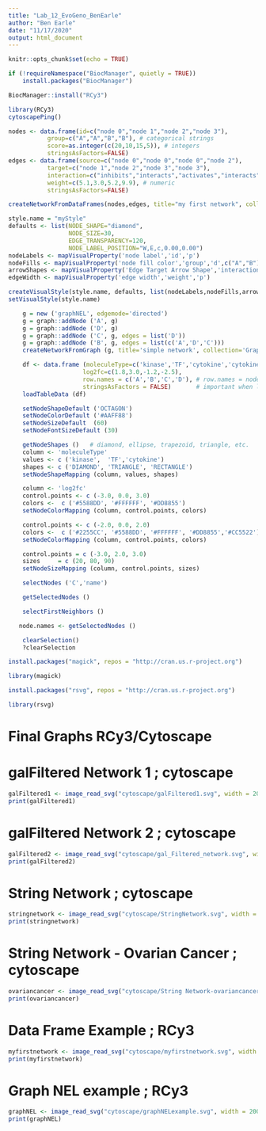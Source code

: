 ```yaml
---
title: "Lab_12_EvoGeno_BenEarle"
author: "Ben Earle"
date: "11/17/2020"
output: html_document
---
```


```r
knitr::opts_chunk$set(echo = TRUE)
```

```r
if (!requireNamespace("BiocManager", quietly = TRUE))
    install.packages("BiocManager")

BiocManager::install("RCy3")
```

```r
library(RCy3)
cytoscapePing()
```

```r
nodes <- data.frame(id=c("node 0","node 1","node 2","node 3"),
           group=c("A","A","B","B"), # categorical strings
           score=as.integer(c(20,10,15,5)), # integers
           stringsAsFactors=FALSE)
edges <- data.frame(source=c("node 0","node 0","node 0","node 2"),
           target=c("node 1","node 2","node 3","node 3"),
           interaction=c("inhibits","interacts","activates","interacts"),  # optional
           weight=c(5.1,3.0,5.2,9.9), # numeric
           stringsAsFactors=FALSE)

createNetworkFromDataFrames(nodes,edges, title="my first network", collection="DataFrame Example")
```

```r
style.name = "myStyle"
defaults <- list(NODE_SHAPE="diamond",
                 NODE_SIZE=30,
                 EDGE_TRANSPARENCY=120,
                 NODE_LABEL_POSITION="W,E,c,0.00,0.00")
nodeLabels <- mapVisualProperty('node label','id','p')
nodeFills <- mapVisualProperty('node fill color','group','d',c("A","B"), c("#FF9900","#66AAAA"))
arrowShapes <- mapVisualProperty('Edge Target Arrow Shape','interaction','d',c("activates","inhibits","interacts"),c("Arrow","T","None"))
edgeWidth <- mapVisualProperty('edge width','weight','p')

createVisualStyle(style.name, defaults, list(nodeLabels,nodeFills,arrowShapes,edgeWidth))
setVisualStyle(style.name)
```

```r
    g = new ('graphNEL', edgemode='directed')
    g = graph::addNode ('A', g)
    g = graph::addNode ('D', g)
    g = graph::addNode ('C', g, edges = list('D'))
    g = graph::addNode ('B', g, edges = list(c('A','D','C')))
    createNetworkFromGraph (g, title='simple network', collection='GraphNEL Example')
```

```r
    df <- data.frame (moleculeType=c('kinase','TF','cytokine','cytokine'),
                     log2fc=c(1.8,3.0,-1.2,-2.5),
                     row.names = c('A','B','C','D'), # row.names = node names
                     stringsAsFactors = FALSE)       # important when loading strings!
    loadTableData (df)
```

```r
    setNodeShapeDefault ('OCTAGON')
    setNodeColorDefault ('#AAFF88')
    setNodeSizeDefault  (60)
    setNodeFontSizeDefault (30)
```

```r
    getNodeShapes ()   # diamond, ellipse, trapezoid, triangle, etc.
    column <- 'moleculeType'
    values <- c ('kinase',  'TF','cytokine')
    shapes <- c ('DIAMOND', 'TRIANGLE', 'RECTANGLE')
    setNodeShapeMapping (column, values, shapes)
```

```r
    column <- 'log2fc'
    control.points <- c (-3.0, 0.0, 3.0)
    colors <-  c ('#5588DD', '#FFFFFF', '#DD8855')
    setNodeColorMapping (column, control.points, colors)
```

```r
    control.points <- c (-2.0, 0.0, 2.0)
    colors <-  c ('#2255CC', '#5588DD', '#FFFFFF', '#DD8855','#CC5522')
    setNodeColorMapping (column, control.points, colors)
```

```r
    control.points = c (-3.0, 2.0, 3.0)
    sizes     = c (20, 80, 90)
    setNodeSizeMapping (column, control.points, sizes)
```
```r
    selectNodes ('C','name')
```

```r
    getSelectedNodes ()
```

```r
    selectFirstNeighbors ()
```

```r
   node.names <- getSelectedNodes ()
```

```r
    clearSelection()
    ?clearSelection
```

```r
install.packages("magick", repos = "http://cran.us.r-project.org")
```

```r
library(magick)
```

```r
install.packages("rsvg", repos = "http://cran.us.r-project.org")
```
```r
library(rsvg)
```

# Final Graphs RCy3/Cytoscape

# galFiltered Network 1 ; cytoscape

```r
galFiltered1 <- image_read_svg("cytoscape/galFiltered1.svg", width = 2000, height = 1000)
print(galFiltered1)
```


# galFiltered Network 2 ; cytoscape

```r
galFiltered2 <- image_read_svg("cytoscape/gal_Filtered_network.svg", width = 2000, height = 1000)
print(galFiltered2)
```

# String Network ; cytoscape

```r
stringnetwork <- image_read_svg("cytoscape/StringNetwork.svg", width = 2000, height = 1000)
print(stringnetwork)
```

# String Network - Ovarian Cancer ; cytoscape

```r
ovariancancer <- image_read_svg("cytoscape/String Network-ovariancancer.svg", width = 2000, height = 1000)
print(ovariancancer)
```

# Data Frame Example ; RCy3

```r
myfirstnetwork <- image_read_svg("cytoscape/myfirstnetwork.svg", width = 2000, height = 1000)
print(myfirstnetwork)
```

# Graph NEL example ; RCy3

```r
graphNEL <- image_read_svg("cytoscape/graphNELexample.svg", width = 2000, height = 1000)
print(graphNEL)
```


